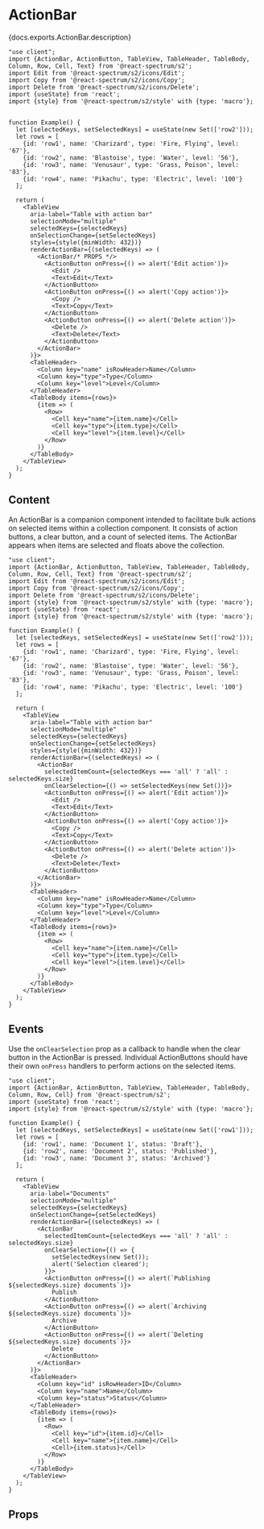 

# ActionBar

<PageDescription>{docs.exports.ActionBar.description}</PageDescription>

```tsx render docs={docs.exports.ActionBar} links={docs.links} props={['isEmphasized']} initialProps={{selectedItemCount: 3}} type="s2"
"use client";
import {ActionBar, ActionButton, TableView, TableHeader, TableBody, Column, Row, Cell, Text} from '@react-spectrum/s2';
import Edit from '@react-spectrum/s2/icons/Edit';
import Copy from '@react-spectrum/s2/icons/Copy';
import Delete from '@react-spectrum/s2/icons/Delete';
import {useState} from 'react';
import {style} from '@react-spectrum/s2/style' with {type: 'macro'};


function Example() {
  let [selectedKeys, setSelectedKeys] = useState(new Set(['row2']));
  let rows = [
    {id: 'row1', name: 'Charizard', type: 'Fire, Flying', level: '67'},
    {id: 'row2', name: 'Blastoise', type: 'Water', level: '56'},
    {id: 'row3', name: 'Venusaur', type: 'Grass, Poison', level: '83'},
    {id: 'row4', name: 'Pikachu', type: 'Electric', level: '100'}
  ];

  return (
    <TableView 
      aria-label="Table with action bar"
      selectionMode="multiple"
      selectedKeys={selectedKeys}
      onSelectionChange={setSelectedKeys}
      styles={style({minWidth: 432})}
      renderActionBar={(selectedKeys) => (
        <ActionBar/* PROPS */>
          <ActionButton onPress={() => alert('Edit action')}>
            <Edit />
            <Text>Edit</Text>
          </ActionButton>
          <ActionButton onPress={() => alert('Copy action')}>
            <Copy />
            <Text>Copy</Text>
          </ActionButton>
          <ActionButton onPress={() => alert('Delete action')}>
            <Delete />
            <Text>Delete</Text>
          </ActionButton>
        </ActionBar>
      )}>
      <TableHeader>
        <Column key="name" isRowHeader>Name</Column>
        <Column key="type">Type</Column>
        <Column key="level">Level</Column>
      </TableHeader>
      <TableBody items={rows}>
        {item => (
          <Row>
            <Cell key="name">{item.name}</Cell>
            <Cell key="type">{item.type}</Cell>
            <Cell key="level">{item.level}</Cell>
          </Row>
        )}
      </TableBody>
    </TableView>
  );
}
```

## Content

An ActionBar is a companion component intended to facilitate bulk actions on selected items within a collection component. It consists of action buttons, a clear button, and a count of selected items. The ActionBar appears when items are selected and floats above the collection.

```tsx render
"use client";
import {ActionBar, ActionButton, TableView, TableHeader, TableBody, Column, Row, Cell, Text} from '@react-spectrum/s2';
import Edit from '@react-spectrum/s2/icons/Edit';
import Copy from '@react-spectrum/s2/icons/Copy';
import Delete from '@react-spectrum/s2/icons/Delete';
import {style} from '@react-spectrum/s2/style' with {type: 'macro'};
import {useState} from 'react';
import {style} from '@react-spectrum/s2/style' with {type: 'macro'};

function Example() {
  let [selectedKeys, setSelectedKeys] = useState(new Set(['row2']));
  let rows = [
    {id: 'row1', name: 'Charizard', type: 'Fire, Flying', level: '67'},
    {id: 'row2', name: 'Blastoise', type: 'Water', level: '56'},
    {id: 'row3', name: 'Venusaur', type: 'Grass, Poison', level: '83'},
    {id: 'row4', name: 'Pikachu', type: 'Electric', level: '100'}
  ];

  return (
    <TableView 
      aria-label="Table with action bar"
      selectionMode="multiple"
      selectedKeys={selectedKeys}
      onSelectionChange={setSelectedKeys}
      styles={style({minWidth: 432})}
      renderActionBar={(selectedKeys) => (
        <ActionBar
          selectedItemCount={selectedKeys === 'all' ? 'all' : selectedKeys.size}
          onClearSelection={() => setSelectedKeys(new Set())}>
          <ActionButton onPress={() => alert('Edit action')}>
            <Edit />
            <Text>Edit</Text>
          </ActionButton>
          <ActionButton onPress={() => alert('Copy action')}>
            <Copy />
            <Text>Copy</Text>
          </ActionButton>
          <ActionButton onPress={() => alert('Delete action')}>
            <Delete />
            <Text>Delete</Text>
          </ActionButton>
        </ActionBar>
      )}>
      <TableHeader>
        <Column key="name" isRowHeader>Name</Column>
        <Column key="type">Type</Column>
        <Column key="level">Level</Column>
      </TableHeader>
      <TableBody items={rows}>
        {item => (
          <Row>
            <Cell key="name">{item.name}</Cell>
            <Cell key="type">{item.type}</Cell>
            <Cell key="level">{item.level}</Cell>
          </Row>
        )}
      </TableBody>
    </TableView>
  );
}
```

## Events

Use the `onClearSelection` prop as a callback to handle when the clear button in the ActionBar is pressed. Individual ActionButtons should have their own `onPress` handlers to perform actions on the selected items.

```tsx render hideImports
"use client";
import {ActionBar, ActionButton, TableView, TableHeader, TableBody, Column, Row, Cell} from '@react-spectrum/s2';
import {useState} from 'react';
import {style} from '@react-spectrum/s2/style' with {type: 'macro'};

function Example() {
  let [selectedKeys, setSelectedKeys] = useState(new Set(['row1']));
  let rows = [
    {id: 'row1', name: 'Document 1', status: 'Draft'},
    {id: 'row2', name: 'Document 2', status: 'Published'},
    {id: 'row3', name: 'Document 3', status: 'Archived'}
  ];

  return (
    <TableView 
      aria-label="Documents"
      selectionMode="multiple"
      selectedKeys={selectedKeys}
      onSelectionChange={setSelectedKeys}
      renderActionBar={(selectedKeys) => (
        <ActionBar
          selectedItemCount={selectedKeys === 'all' ? 'all' : selectedKeys.size}
          onClearSelection={() => {
            setSelectedKeys(new Set());
            alert('Selection cleared');
          }}>
          <ActionButton onPress={() => alert(`Publishing ${selectedKeys.size} documents`)}>
            Publish
          </ActionButton>
          <ActionButton onPress={() => alert(`Archiving ${selectedKeys.size} documents`)}>
            Archive
          </ActionButton>
          <ActionButton onPress={() => alert(`Deleting ${selectedKeys.size} documents`)}>
            Delete
          </ActionButton>
        </ActionBar>
      )}>
      <TableHeader>
        <Column key="id" isRowHeader>ID</Column>
        <Column key="name">Name</Column>
        <Column key="status">Status</Column>
      </TableHeader>
      <TableBody items={rows}>
        {item => (
          <Row>
            <Cell key="id">{item.id}</Cell>
            <Cell key="name">{item.name}</Cell>
            <Cell>{item.status}</Cell>
          </Row>
        )}
      </TableBody>
    </TableView>
  );
}
```

## Props

<PropTable component={docs.exports.ActionBar} links={docs.links} />
